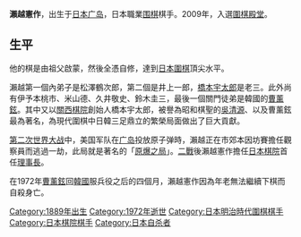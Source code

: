 {{Infobox Go player
| image =
| 全名 = 瀨越憲作
| 英文名 = Kensaku Segoe
| 日文名 =
| 綽號 =
| 生於 = {{birth date|1889|5|22}}
| 卒於 = {{death date and age|1972|7|27|1889|5|22}}
| 出生地 = {{flag|Japan}}[[廣島縣|廣島縣]][[佐伯郡|佐伯郡]]能美村（現廣島縣[[江田島市|江田島市]]）
| 國籍 = {{flag|Japan}}
| 師從 =
| 學生 = [[橋本宇太郎|橋本宇太郎]]、[[吳清源|吳清源]]、[[曹薰鉉|曹薰鉉]]、[[藤泽秀行|藤泽秀行]]
| 職業生涯 =
| 段位 = 八段，名譽九段
| 所屬 =
}}
{{japanese|japanese=瀬越憲作|kana=せごえ けんさく|romaji=Sekoe Kensaku}}

'''瀨越憲作'''{{BD|1889年|5月22日|1972年|7月27日}}，出生于[[日本|日本]][[广岛|广岛]]，日本職業[[围棋|围棋]]棋手。2009年，入選[[圍棋殿堂|圍棋殿堂]]。

==生平==
他的棋是由祖父啟蒙，然後全憑自修，達到[[日本|日本]][[圍棋|圍棋]]頂尖水平。

瀨越第一個內弟子是松澤鶴次郎，第二個是井上一郎，[[橋本宇太郎|橋本宇太郎]]是老三。此外尚有伊予本桃市、米山德、久井敬史、鈴木圭三，最後一個關門徒弟是韓國的[[曹薰鉉|曹薰鉉]]。其中又以[[關西棋院|關西棋院]]創始人橋本宇太郎，被譽為昭和棋聖的[[吳清源|吳清源]]、以及曹薰鉉最為著名，為現代圍棋中日韓三足鼎立的繁榮局面做出了巨大貢獻。

[[第二次世界大战|第二次世界大战]]中，美国军队在[[广岛|广岛]]投放原子弹時，瀨越正在市郊本因坊賽擔任觀察員而逃過一劫，此局就是著名的「[[原爆之局|原爆之局]]」。[[二戰|二戰]]後瀨越憲作擔任[[日本棋院|日本棋院]]首任[[理事長|理事長]]。

在1972年[[曹薰鉉|曹薰鉉]]回[[韓國|韓國]]服兵役之后的四個月，瀨越憲作因為年老無法繼續下棋而自殺身亡。

{{围棋殿堂}}
{{Authority control}}
{{Japan-artist-stub}}

{{DEFAULTSORT:Segoe Kensaku}}
[[Category:1889年出生|Category:1889年出生]]
[[Category:1972年逝世|Category:1972年逝世]]
[[Category:日本明治時代圍棋棋手|Category:日本明治時代圍棋棋手]]
[[Category:日本棋院棋手|Category:日本棋院棋手]]
[[Category:日本自杀者|Category:日本自杀者]]